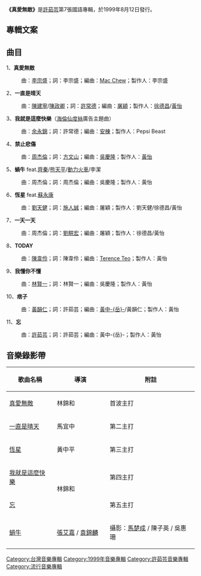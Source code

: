 {{Album infobox | <!-- See Wikipedia:WikiProject_Albums -->
|  Name        = 真愛無敵
|  Type        = [[專輯|專輯]]
|  Artist      = [[許茹芸|許茹芸]]
|  Cover       = Valen hsu - 真愛無敵.jpg
|  Released    = 1999年8月12日
|  Recorded    =
|  Genre       = [[流行音樂|流行音樂]]
|  Length      =
|  Label       = {{hlist|東方唱片|[[上華唱片|上華唱片]]}}
|  Producer    = 
|  Reviews     =
|  Last album  = [[你是最ㄞˋ|你是最ㄞˋ]]<br />(1998年)
|  This album  = '''真愛無敵'''<br />(1999年)
|  Next album  = [[難得好天氣|難得好天氣]]<br />(2000年)
}}

'''《真愛無敵》'''是[[許茹芸|許茹芸]]第7張國語專輯，於1999年8月12日發行。

==專輯文案==

{{quote|'''空城計'''<br>
<br>
:我終於發現<br>
:一切都是「愛情」精心設計<br>
<br>
:一切都是因為「你」的出場<br>
:而設計的場景和角色<br>
<br>
:於是　當你離去後　這裡便成了空城
}}

==曲目==
1、'''真愛無敵'''
:曲：[[李宗盛|李宗盛]]；詞：李宗盛；編曲：[[Mac_Chew|Mac Chew]]；製作人：李宗盛
2、'''一直是晴天'''
:曲：[[陳建寧|陳建寧]]/[[陳政卿|陳政卿]]；詞：[[許常德|許常德]]；編曲：[[屠穎|屠穎]]；製作人：[[徐德昌|徐德昌]]/[[黃怡|黃怡]]
3、'''我就是這麼快樂'''（[[海倫仙度絲|海倫仙度絲]]廣告主題曲）
:曲：[[余永錦|余永錦]]；詞：許常德；編曲：[[安棟|安棟]]；製作人：Pepsi Beast
4、'''禁止悲傷'''
:曲：[[周杰倫|周杰倫]]；詞：[[方文山|方文山]]；編曲：[[吳慶隆|吳慶隆]]；製作人：[[黃怡|黃怡]]
5、'''蝸牛''' feat.[[齊秦|齊秦]]/[[熊天平|熊天平]]/[[動力火車|動力火車]]/李潔
:曲：周杰倫；詞：周杰倫；編曲：吳慶隆；製作人：黃怡
6、'''恆星''' feat.[[蘇永康|蘇永康]]
:曲：[[劉天健|劉天健]]；詞：[[施人誠|施人誠]]；編曲：屠穎；製作人：劉天健/徐德昌/黃怡
7、'''一天一天'''
:曲：周杰倫；詞：[[劉畊宏|劉畊宏]]；編曲：屠穎；製作人：徐德昌/黃怡
8、'''TODAY'''
:曲：[[陳韋伶|陳韋伶]]；詞：陳韋伶；編曲：[[Terence_Teo|Terence Teo]]；製作人：黃怡
9、'''我懂你不懂'''
:曲：[[林賢一|林賢一]]；詞：林賢一；編曲：吳慶隆；製作人：黃怡
10、'''痞子'''
:曲：[[黃韻仁|黃韻仁]]；詞：許茹芸；編曲：[[黃中岳|黃中-{岳}-]]/黃韻仁；製作人：黃怡
11、'''忘'''
:曲：[[許茹芸|許茹芸]]；詞：許茹芸；編曲：黃中-{岳}-；製作人：黃怡

== 音樂錄影帶 ==
{| class="wikitable"
!歌曲名稱
!導演
!附註
|-
|[https://www.youtube.com/watch?v=uzeIDQnOEwM 真愛無敵]
|林錦和
|首波主打
|-
|[https://www.youtube.com/watch?v=rCGWBSPdA5E 一直是晴天]
|馬宜中
|第二主打
|-
|[https://www.youtube.com/watch?v=bivGVFdv5kE 恆星]
|黃中平
|第三主打
|-
|[https://www.youtube.com/watch?v=itw7TyZRJf0 我就是這麼快樂]
| rowspan="2" |林錦和
|第四主打
|-
|[https://www.youtube.com/watch?v=596bzuaqTYk 忘]
|第五主打
|-
|[https://www.youtube.com/watch?v=3tA_IbCE1k8 蝸牛]
|[[張艾嘉|張艾嘉]] / [[袁錦麟|袁錦麟]]　
|攝影：[[馬楚成|馬楚成]] / 陳子英 / 吳惠珊
|}



{{許茹芸}}

[[Category:台灣音樂專輯|Category:台灣音樂專輯]]
[[Category:1999年音樂專輯|Category:1999年音樂專輯]]
[[Category:許茹芸音樂專輯|Category:許茹芸音樂專輯]]
[[Category:流行音樂專輯|Category:流行音樂專輯]]